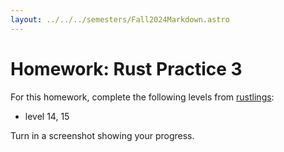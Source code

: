 ```yaml
---
layout: ../../../semesters/Fall2024Markdown.astro
---
```


# Homework: Rust Practice 3

For this homework, complete the following levels from
[rustlings](https://github.com/rust-lang/rustlings):

- level 14, 15

Turn in a screenshot showing your progress.
